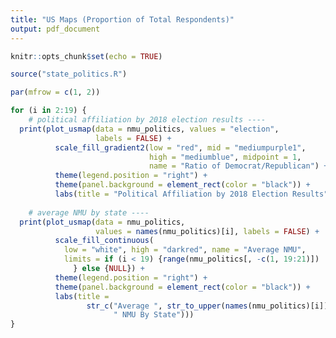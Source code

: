 ```yaml
---
title: "US Maps (Proportion of Total Respondents)"
output: pdf_document
---
```


```r
knitr::opts_chunk$set(echo = TRUE)
```

```r
source("state_politics.R")

par(mfrow = c(1, 2))

for (i in 2:19) {
    # political affiliation by 2018 election results ----
  print(plot_usmap(data = nmu_politics, values = "election",
                   labels = FALSE) +
          scale_fill_gradient2(low = "red", mid = "mediumpurple1",
                               high = "mediumblue", midpoint = 1,
                               name = "Ratio of Democrat/Republican") +
          theme(legend.position = "right") +
          theme(panel.background = element_rect(color = "black")) +
          labs(title = "Political Affiliation by 2018 Election Results"))
  
    # average NMU by state ----
  print(plot_usmap(data = nmu_politics,
                   values = names(nmu_politics)[i], labels = FALSE) +
          scale_fill_continuous(
            low = "white", high = "darkred", name = "Average NMU",
            limits = if (i < 19) {range(nmu_politics[, -c(1, 19:21)])
              } else {NULL}) +
          theme(legend.position = "right") +
          theme(panel.background = element_rect(color = "black")) +
          labs(title =
                 str_c("Average ", str_to_upper(names(nmu_politics)[i]),
                       " NMU By State")))
}
```